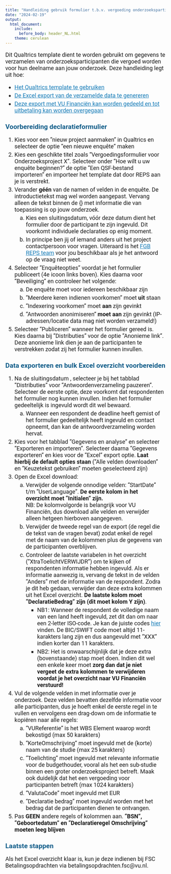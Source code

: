 ```yaml
---
title: "Handleiding gebruik formulier t.b.v. vergoeding onderzoeksparticipanten"
date: "2024-02-19"
output:
  html_document:
    include:
      before_body: header_NL.html
    theme: cerulean
---
```



<style type="text/css">

/* change font for whole text so that it's in line with house style. For webpages that is Roboto  */

body {
  font-family: 'Roboto', sans-serif;
}

.main-container {
  max-width: 100%;
  margin-left: auto;
  margin-right: auto;
  padding-bottom: 40%;
  padding-right: 10%;
  padding-left: 10%;
}

h1.title {
  font-size: 36px;
  text-align: center;
}

h4.date { /* this is to affect the size of the date text in the YAML when it prints in html  */
  font-size: 28px;
  text-align: center;
}

/* improve contrast for all a-tags and headers for accessibility */

a {
  color: #157bb7;
}

h1, h2, h3, h4 {
  color: #105d89;
}

p {
  font-size: 18px;
}

li {
  font-size: 18px;
  margin: 5px;
}

.footnotes {
  color: #737373;
}

</style>



Dit  Qualtrics template dient te worden gebruikt om gegevens te verzamelen van onderzoeksparticipanten die vergoed worden voor hun deelname aan jouw onderzoek. 
Deze handleiding legt uit hoe:

* [Het Qualtrics template te gebruiken](#form)
* [De Excel export van de verzamelde data te genereren](#export)
* [Deze export met VU Financiën kan worden gedeeld en tot uitbetaling kan worden overgegaan](#lastSteps)

## Voorbereiding declaratieformulier {#form}

1. Kies voor een “nieuw project aanmaken” in Qualtrics en selecteer de optie "een nieuwe enquête" maken
2. Kies een geschikte titel zoals “Vergoedingsformulier voor Onderzoeksproject X”. Selecteer onder “Hoe wilt u uw enquête beginnen?”  de optie “Een QSF-bestand importeren” en importeer het template dat door REPS aan je is verstrekt. 
3. Verander **géén** van de namen of velden in de enquête. De introductietekst mag wel worden aangepast. Vervang alleen de tekst binnen de {} met informatie die van toepassing is op jouw onderzoek.  
    a. Kies een sluitingsdatum, vóór deze datum dient het formulier door de participant te zijn ingevuld. Dit voorkomt individuele declaraties op enig moment.
    b. In principe ben jij of iemand anders uit het project contactpersoon voor vragen. Uiteraard is het [FGB REPS team](mailto:research.data.fgb@vu.nl) voor jou beschikbaar als je het antwoord op de vraag niet weet.
4. Selecteer “Enquêteopties” voordat je het formulier publiceert (4e icoon links boven). Kies daarna voor “Beveiliging” en controleer het volgende:
    a.  De enquête moet voor iedereen beschikbaar zijn
    b. "Meerdere keren indienen voorkomen" moet **uit** staan
    c. "Indexering voorkomen" moet **aan** zijn gevinkt
    d. "Antwoorden anonimiseren" **moet aan** zijn gevinkt (IP-adressen/locatie data mag niet worden verzameld!)
5. Selecteer “Publiceren” wanneer het formulier gereed is. Kies daarna bij “Distributies” voor de optie “Anonieme link”. Deze anonieme link dien je aan de participanten te verstrekken zodat zij het formulier kunnen invullen.


## Data exporteren en bulk Excel overzicht voorbereiden {#export}

1. Na de sluitingsdatum , selecteer je bij het tabblad “Distributies” voor “Antwoordenverzameling pauzeren”. Selecteer de eerste optie, deze voorkomt dat respondenten het formulier nog kunnen invullen. Indien het formulier gedeeltelijk is ingevuld wordt dit wel bewaard.
    a. Wanneer een respondent de deadline heeft gemist of het formulier gedeeltelijk heeft ingevuld en contact opneemt, dan kan de antwoordverzameling worden hervat.
2. Kies voor het tabblad “Gegevens en analyse” en selecteer “Exporteren en importeren”. Selecteer daarna “Gegevens exporteren” en kies voor de “Excel” export optie. **Laat hierbij  de default opties staan** (“Alle velden downloaden” en “Keuzetekst gebruiken” moeten geselecteerd zijn)
3. Open de Excel download:
    a. Verwijder de volgende onnodige velden: “StartDate” t/m “UserLanguage”. **De eerste kolom in het overzicht moet “Initialen” zijn.** <br/>
        NB: De kolomvolgorde is belangrijk voor VU Financiën, dus download alle velden en verwijder alleen hetgeen hierboven aangegeven.
    b. Verwijder de tweede regel van de export (de regel die de tekst van de vragen bevat) zodat enkel de regel met de naam van de kolommen plus de gegevens van de participanten overblijven.
    c. Controleer de laatste variabelen in het overzicht (“XtraToelichtVERWIJDR”) om te kijken of respondenten informatie hebben ingevuld. Als er informatie aanwezig is, vervang de tekst in de  velden “Anders” met de informatie van de respondent. Zodra je dit heb gedaan, verwijder dan deze extra kolommen uit het Excel overzicht. **De laatste kolom moet “DeclaratieBedrag” zijn (dit moet kolom Y zijn)**.
        + NB1: Wanneer de respondent de volledige naam van een land heeft ingevuld, zet dit dan om naar een 2-letter ISO-code. Je kan de juiste codes [hier](https://www.iso.org/obp/ui/#home){target="_blank"} vinden. De BIC/SWIFT code moet altijd 11-karakters lang zijn en dus aangevuld met “XXX” indien korter dan 11 karakters.
        + NB2: Het is onwaarschijnlijk dat je deze extra (bovenstaande) stap moet doen. Indien dit wel een enkele keer moet **zorg dan dat je niet vergeet de extra kolommen te verwijderen voordat je het overzicht naar VU Financiën verstuurd!**
4. Vul de volgende velden in met informatie over je onderzoek. Deze velden bevatten dezelfde informatie voor alle participanten, dus je hoeft enkel de eerste regel in te vullen en vervolgens een drag-down om de informatie te kopiëren naar alle regels:
    a. "VUReferentie" is het WBS Element waarop wordt bekostigd (max 50 karakters)
    b. "KorteOmschrijving" moet ingevuld met de (korte) naam van de studie (max 25 karakters)
    c. "Toelichting" moet ingevuld met relevante informatie voor de budgethouder, vooral als het een sub-studie binnen een groter onderzoeksproject betreft. Maak ook duidelijk dat het een vergoeding voor participanten betreft (max 1024 karakters)
    d. "ValutaCode" moet ingevuld met EUR
    e. "Declaratie bedrag" moet ingevuld worden met het bedrag dat de participanten dienen te ontvangen.
5. Pas **GEEN** andere regels of kolommen aan. **"BSN", "Geboortedatum" en "Declaratieregel Omschrijving" moeten leeg blijven**


## Laatste stappen {#lastSteps}

Als het Excel overzicht klaar is, kun je deze indienen bij FSC Betalingsopdrachten via betalingsopdrachten.fsc@vu.nl.




